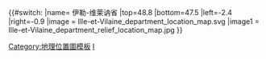 {{#switch:{{{1}}}
|name= 伊勒-维莱讷省
|top=48.8
|bottom=47.5
|left=-2.4
|right=-0.9
|image = Ille-et-Vilaine_department_location_map.svg
|image1 = Ille-et-Vilaine_department_relief_location_map.jpg
}}<noinclude>{{Location map/Info}}
[[Category:地理位置圖模板]]
[[Category:法国各省地理位置图模板|I]]
</noinclude>